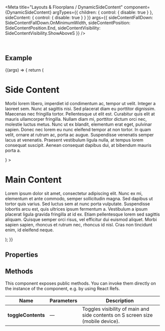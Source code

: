 
<Meta
  title="Layouts & Floorplans / DynamicSideContent"
  component={DynamicSideContent}
  argTypes={{
    children: { control: { disable: true } },
    sideContent: { control: { disable: true } }
  }}
  args={{
    sideContentFallDown: SideContentFallDown.OnMinimumWidth,
    sideContentPosition: SideContentPosition.End,
    sideContentVisibility: SideContentVisibility.ShowAboveS
  }}
/>

<DocsHeader />

<br />

## Example

<Canvas>
  <Story name="Default">
    {(args) => {
      return (
        <DynamicSideContent
          {...args}
          sideContent={
            <div>
              <h1>Side Content</h1>
              <p>
                Morbi lorem libero, imperdiet id condimentum ac, tempor ut velit. Integer a laoreet sem. Nunc at
                sagittis nisi. Sed placerat diam eu porttitor dignissim. Maecenas nec fringilla tortor. Pellentesque ut
                elit est. Curabitur quis elit at mauris ullamcorper fringilla. Nullam diam mi, porttitor dictum orci
                nec, molestie luctus metus. Nunc ut ex blandit, elementum erat eget, pulvinar sapien. Donec nec lorem eu
                nunc eleifend tempor at non tortor. In quam velit, ornare at rutrum ac, porta ac augue. Suspendisse
                venenatis semper lacus at venenatis. Praesent vestibulum ligula nulla, at tempus lorem consequat
                suscipit. Aenean consequat dapibus dui, at bibendum mauris porta a.
              </p>
            </div>
          }
        >
          <div>
            <h1>Main Content</h1>
            <p>
              Lorem ipsum dolor sit amet, consectetur adipiscing elit. Nunc ex mi, elementum et ante commodo, semper
              sollicitudin magna. Sed dapibus ut tortor quis varius. Sed luctus sem at nunc porta vulputate. Suspendisse
              lobortis arcu est, quis ultrices ipsum fermentum a. Vestibulum a ipsum placerat ligula gravida fringilla
              at id ex. Etiam pellentesque lorem sed sagittis aliquam. Quisque semper orci risus, vel efficitur dui
              euismod aliquet. Morbi sapien sapien, rhoncus et rutrum nec, rhoncus id nisl. Cras non tincidunt enim, id
              eleifend neque.
            </p>
          </div>
        </DynamicSideContent>
      );
    }}
  </Story>
</Canvas>

## Properties

<ArgsTable story="." />

<Description />

## Methods

This component exposes public methods. You can invoke them directly on the instance of the component, e.g. by using React Refs.

| Name               | Parameters | Description                                                                    |
| ------------------ | ---------- | ------------------------------------------------------------------------------ |
| **toggleContents** | &mdash;    | Toggles visibility of main and side contents on S screen size (mobile device). |

<Footer />

